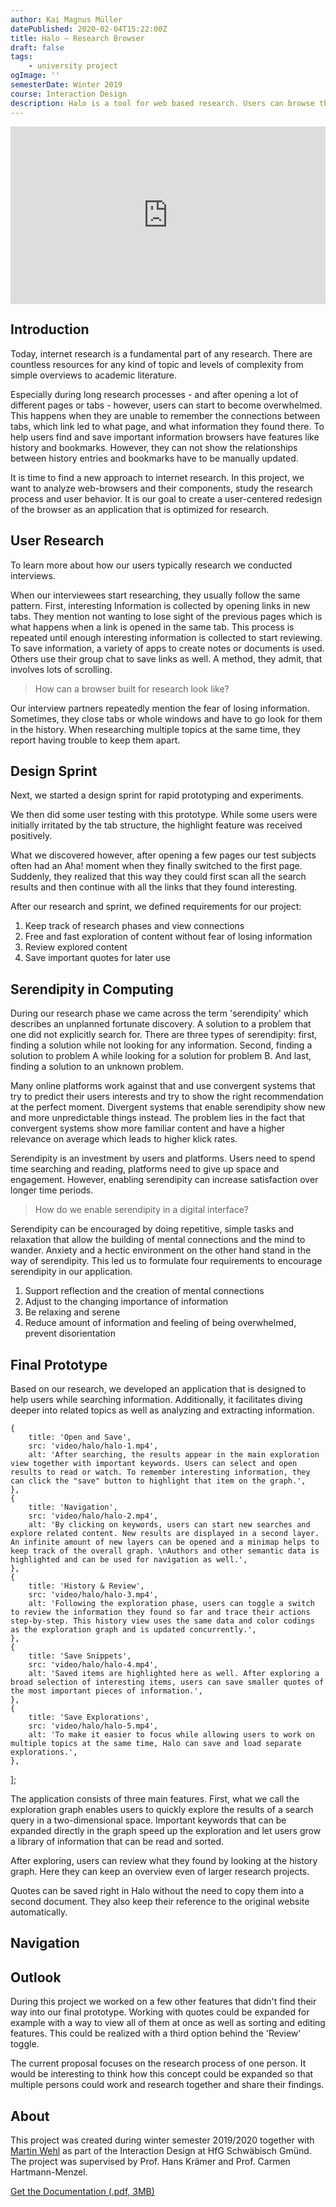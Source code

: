 ```yaml
---
author: Kai Magnus Müller
datePublished: 2020-02-04T15:22:00Z
title: Halo – Research Browser
draft: false
tags:
    - university project
ogImage: ''
semesterDate: Winter 2019
course: Interaction Design
description: Halo is a tool for web based research. Users can browse the web with a newly designed radial interface using semantic connections. A history lets users review research sessions so they can focus on exploring while not having to worry about losing information.
---
```



<div style="padding:56.25% 0 0 0;position:relative;">
	<iframe
                src="https://player.vimeo.com/video/802828920?h=89c131a80b&title=0&byline=0&portrait=0"
                style="position:absolute;top:0;left:0;width:100%;height:100%;"
                frameborder="0"
                allow="autoplay; fullscreen; picture-in-picture"
                allowfullscreen></iframe>
</div>
<script src="https://player.vimeo.com/api/player.js"></script>

## Introduction

Today, internet research is a fundamental part of any research. There are countless resources for any kind of topic and levels of complexity from simple overviews to academic literature.

Especially during long research processes - and after opening a lot of different pages or tabs - however, users can start to become overwhelmed. This happens when they are unable to remember the connections between tabs, which link led to what page, and what information they found there. To help users find and save important information browsers have features like history and bookmarks. However, they can not show the relationships between history entries and bookmarks have to be manually updated.

It is time to find a new approach to internet research. In this project, we want to analyze web-browsers and their components, study the research process and user behavior. It is our goal to create a user-centered redesign of the browser as an application that is optimized for research.

## User Research

To learn more about how our users typically research we conducted interviews.

When our interviewees start researching, they usually follow the same pattern. First, interesting Information is collected by opening links in new tabs. They mention not wanting to lose sight of the previous pages which is what happens when a link is opened in the same tab. This process is repeated until enough interesting information is collected to start reviewing. To save information, a variety of apps to create notes or documents is used. Others use their group chat to save links as well. A method, they admit, that involves lots of scrolling.

> How can a browser built for research look like?

Our interview partners repeatedly mention the fear of losing information. Sometimes, they close tabs or whole windows and have to go look for them in the history. When researching multiple topics at the same time, they report having trouble to keep them apart.

## Design Sprint

Next, we started a design sprint for rapid prototyping and experiments.

<Figure
            alt="First prototype based on our initial interviews and research. Links are opened in descending order in the background and highlighted content can be saved in the right sidebar."
            src="/video/halo/halo_browser_prototype.mp4"
            type="video"
            aspectRatio="16/10"></Figure>

We then did some user testing with this prototype. While some users were initially irritated by the tab structure, the highlight feature was received positively.

What we discovered however, after opening a few pages our test subjects often had an Aha! moment when they finally switched to the first page. Suddenly, they realized that this way they could first scan all the search results and then continue with all the links that they found interesting.

After our research and sprint, we defined requirements for our project:

1. Keep track of research phases and view connections
2. Free and fast exploration of content without fear of losing information
3. Review explored content
4. Save important quotes for later use

## Serendipity in Computing

During our research phase we came across the term 'serendipity' which describes an unplanned fortunate discovery. A solution to a problem that one did not explicitly search for. There are three types of serendipity: first, finding a solution while not looking for any information. Second, finding a solution to problem A while looking for a solution for problem B. And last, finding a solution to an unknown problem.

Many online platforms work against that and use convergent systems that try to predict their users interests and try to show the right recommendation at the perfect moment. Divergent systems that enable serendipity show new and more unpredictable things instead. The problem lies in the fact that convergent systems show more familiar content and have a higher relevance on average which leads to higher klick rates.

Serendipity is an investment by users and platforms. Users need to spend time searching and reading, platforms need to give up space and engagement. However, enabling serendipity can increase satisfaction over longer time periods.

> How do we enable serendipity in a digital interface?

Serendipity can be encouraged by doing repetitive, simple tasks and relaxation that allow the building of mental connections and the mind to wander. Anxiety and a hectic environment on the other hand stand in the way of serendipity. This led us to formulate four requirements to encourage serendipity in our application.

1. Support reflection and the creation of mental connections
2. Adjust to the changing importance of information
3. Be relaxing and serene
4. Reduce amount of information and feeling of being overwhelmed, prevent disorientation

## Final Prototype

Based on our research, we developed an application that is designed to help users while searching information. Additionally, it facilitates diving deeper into related topics as well as analyzing and extracting information.

    {
        title: 'Open and Save',
        src: 'video/halo/halo-1.mp4',
        alt: 'After searching, the results appear in the main exploration view together with important keywords. Users can select and open results to read or watch. To remember interesting information, they can click the "save" button to highlight that item on the graph.',
    },
    {
        title: 'Navigation',
        src: 'video/halo/halo-2.mp4',
        alt: 'By clicking on keywords, users can start new searches and explore related content. New results are displayed in a second layer. An infinite amount of new layers can be opened and a minimap helps to keep track of the overall graph. \nAuthors and other semantic data is highlighted and can be used for navigation as well.',
    },
    {
        title: 'History & Review',
        src: 'video/halo/halo-3.mp4',
        alt: 'Following the exploration phase, users can toggle a switch to review the information they found so far and trace their actions step-by-step. This history view uses the same data and color codings as the exploration graph and is updated concurrently.',
    },
    {
        title: 'Save Snippets',
        src: 'video/halo/halo-4.mp4',
        alt: 'Saved items are highlighted here as well. After exploring a broad selection of interesting items, users can save smaller quotes of the most important pieces of information.',
    },
    {
        title: 'Save Explorations',
        src: 'video/halo/halo-5.mp4',
        alt: 'To make it easier to focus while allowing users to work on multiple topics at the same time, Halo can save and load separate explorations.',
    },
];

<UseCase client:visible srcSet={_srcSet2} aspectRatio="16/9"></UseCase>

The application consists of three main features. First, what we call the exploration graph enables users to quickly explore the results of a search query in a two-dimensional space. Important keywords that can be expanded directly in the graph speed up the exploration and let users grow a library of information that can be read and sorted.

After exploring, users can review what they found by looking at the history graph. Here they can keep an overview even of larger research projects.

Quotes can be saved right in Halo without the need to copy them into a second document. They also keep their reference to the original website automatically.

## Navigation

<Figure
            alt="Users can use the exploration graph to expand keywords and dive deeper into interesting topics."
            src="/video/halo/halo-navigation.mp4"
            type="video"
            aspectRatio="16/10"></Figure>

## Outlook

During this project we worked on a few other features that didn't find their way into our final prototype. Working with quotes could be expanded for example with a way to view all of them at once as well as sorting and editing features. This could be realized with a third option behind the 'Review' toggle.

The current proposal focuses on the research process of one person. It would be interesting to think how this concept could be expanded so that multiple persons could work and research together and share their findings.

## About

This project was created during winter semester 2019/2020 together with [Martin Wehl](http://www.martinwehl.de) as part of the Interaction Design at HfG Schwäbisch Gmünd. The project was supervised by Prof. Hans Krämer and Prof. Carmen Hartmann-Menzel.

[Get the Documentation (.pdf, 3MB)][Doc]

[Doc]: https://www.cdn.kaimagnus.de/portfolio/docs/Halo_Dokumentation.pdf
